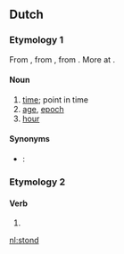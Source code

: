 ==Dutch==

===Etymology 1===
From {{etyl|dum|nl}} {{term|stonde|lang=dum}}, from {{etyl|odt|nl}} {{term|stunda||time, while|lang=odt}}, from {{proto|Germanic|stundō|time, while|lang=nl}}. More at {{l|en|stound}}.

====Noun====
{{nl-noun|g=f}}

# [[time]]; point in time
# [[age]], [[epoch]]
# [[hour]]

====Synonyms====
*{{context|chronology}}: {{l|nl|uur}}

===Etymology 2===
====Verb====
{{infl|nl}}

# {{nl-verb-form|n=sg|t=past|staan}}

[[nl:stond]]